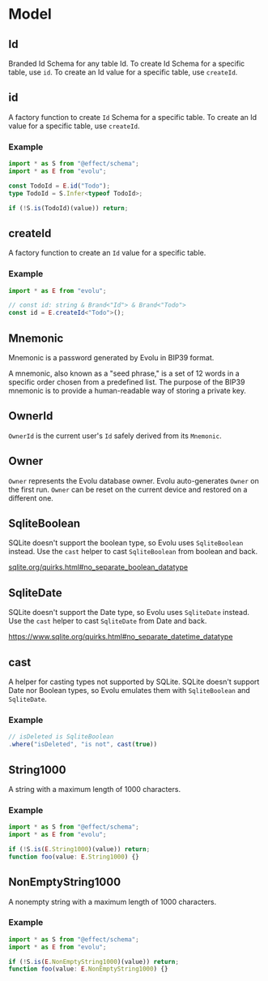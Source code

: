 # Model

## Id

Branded Id Schema for any table Id.
To create Id Schema for a specific table, use `id`.
To create an Id value for a specific table, use `createId`.

## id

A factory function to create `Id` Schema for a specific table.
To create an Id value for a specific table, use `createId`.

### Example

```ts
import * as S from "@effect/schema";
import * as E from "evolu";

const TodoId = E.id("Todo");
type TodoId = S.Infer<typeof TodoId>;

if (!S.is(TodoId)(value)) return;
```

## createId

A factory function to create an `Id` value for a specific table.

### Example

```ts
import * as E from "evolu";

// const id: string & Brand<"Id"> & Brand<"Todo">
const id = E.createId<"Todo">();
```

## Mnemonic

Mnemonic is a password generated by Evolu in BIP39 format.

A mnemonic, also known as a "seed phrase," is a set of 12 words in a
specific order chosen from a predefined list. The purpose of the BIP39
mnemonic is to provide a human-readable way of storing a private key.

## OwnerId

`OwnerId` is the current user's `Id` safely derived from its `Mnemonic`.

## Owner

`Owner` represents the Evolu database owner. Evolu auto-generates `Owner` on
the first run. `Owner` can be reset on the current device and restored
on a different one.

## SqliteBoolean

SQLite doesn't support the boolean type, so Evolu uses `SqliteBoolean` instead.
Use the `cast` helper to cast `SqliteBoolean` from boolean and back.

[sqlite.org/quirks.html#no_separate_boolean_datatype](https://www.sqlite.org/quirks.html#no_separate_boolean_datatype)

## SqliteDate

SQLite doesn't support the Date type, so Evolu uses `SqliteDate` instead.
Use the `cast` helper to cast `SqliteDate` from Date and back.

https://www.sqlite.org/quirks.html#no_separate_datetime_datatype

## cast

A helper for casting types not supported by SQLite.
SQLite doesn't support Date nor Boolean types, so Evolu emulates them
with `SqliteBoolean` and `SqliteDate`.

### Example

```ts
// isDeleted is SqliteBoolean
.where("isDeleted", "is not", cast(true))
```

## String1000

A string with a maximum length of 1000 characters.

### Example

```ts
import * as S from "@effect/schema";
import * as E from "evolu";

if (!S.is(E.String1000)(value)) return;
function foo(value: E.String1000) {}
```

## NonEmptyString1000

A nonempty string with a maximum length of 1000 characters.

### Example

```ts
import * as S from "@effect/schema";
import * as E from "evolu";

if (!S.is(E.NonEmptyString1000)(value)) return;
function foo(value: E.NonEmptyString1000) {}
```
